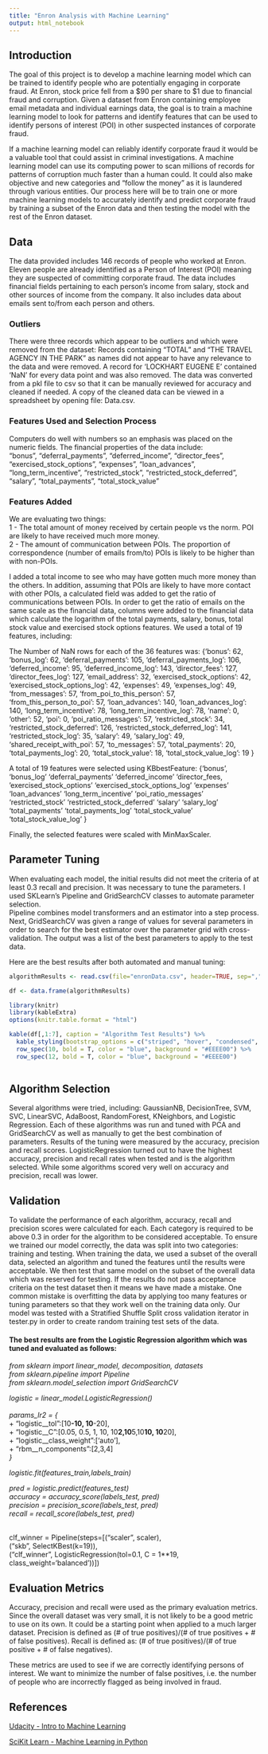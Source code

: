 ```yaml
---
title: "Enron Analysis with Machine Learning"
output: html_notebook
---
```


## Introduction

The goal of this project is to develop a machine learning model which can be trained to identify people who are potentially engaging in corporate fraud. At Enron, stock price fell from a $90 per share to $1 due to financial fraud and corruption. Given a dataset from Enron containing employee email metadata and individual earnings data, the goal is to train a machine learning model to look for patterns and identify features that can be used to identify persons of interest (POI) in other suspected instances of corporate fraud. 

If a machine learning model can reliably identify corporate fraud it would be a valuable tool that could assist in criminal investigations. A machine learning model can use its computing power to scan millions of records for patterns of corruption much faster than a human could. It could also make objective and new categories and "follow the money" as it is laundered through various entities. Our process here will be to train one or more machine learning models to accurately identify and predict corporate fraud by training a subset of the Enron data and then testing the model with the rest of the Enron dataset.

## Data
The data provided includes 146 records of people who worked at Enron. Eleven people are already identified as a Person of Interest (POI) meaning they are suspected of committing corporate fraud. The data includes financial fields pertaining to each person's income from salary, stock and other sources of income from the company.  It also includes data about emails sent to/from each person and others.

### Outliers ###
There were three records which appear to be outliers and which were removed from the dataset:
Records containing "TOTAL" and "THE TRAVEL AGENCY IN THE PARK" as names did not appear to have any relevance to the data and were removed. A record for 'LOCKHART EUGENE E' contained 'NaN' for every data point and was also removed. 
The data was converted from a pkl file to csv so that it can be manually reviewed for accuracy and cleaned if needed. A copy of the cleaned data can be viewed in a spreadsheet by opening file:  Data.csv.

### Features Used and Selection Process###
Computers do well with numbers so an emphasis was placed on the numeric fields. The financial properties of the data include:  
            "bonus",
            "deferral_payments",
            "deferred_income",
            "director_fees",
            "exercised_stock_options",
            "expenses",
            "loan_advances",
            "long_term_incentive",
            "restricted_stock",
            "restricted_stock_deferred",
            "salary",
            "total_payments",
            "total_stock_value"  
            
### Features Added ###
We are evaluating two things:  
1 - The total amount of money received by certain people vs the norm. POI are likely to have received much more money.<br>
2 - The amount of communication between POIs.  The proportion of correspondence (number of emails from/to) POIs is likely to be higher than with non-POIs.

I added a total income to see who may have gotten much more money than the others. In addition, assuming that POIs are likely to have more contact with other POIs, a calculated field was added to get the ratio of communications between POIs.
In order to get the ratio of emails on the same scale as the financial data, columns were added to the financial data which calculate the logarithm of the total payments, salary, bonus, total stock value and exercised stock options features.
We used a total of 19 features, including: 

The Number of NaN rows for each of the 36 features was: 
{'bonus': 62,
 'bonus_log': 62,
 'deferral_payments': 105,
 'deferral_payments_log': 106,
 'deferred_income': 95,
 'deferred_income_log': 143,
 'director_fees': 127,
 'director_fees_log': 127,
 'email_address': 32,
 'exercised_stock_options': 42,
 'exercised_stock_options_log': 42,
 'expenses': 49,
 'expenses_log': 49,
 'from_messages': 57,
 'from_poi_to_this_person': 57,
 'from_this_person_to_poi': 57,
 'loan_advances': 140,
 'loan_advances_log': 140,
 'long_term_incentive': 78,
 'long_term_incentive_log': 78,
 'name': 0,
 'other': 52,
 'poi': 0,
 'poi_ratio_messages': 57,
 'restricted_stock': 34,
 'restricted_stock_deferred': 126,
 'restricted_stock_deferred_log': 141,
 'restricted_stock_log': 35,
 'salary': 49,
 'salary_log': 49,
 'shared_receipt_with_poi': 57,
 'to_messages': 57,
 'total_payments': 20,
 'total_payments_log': 20,
 'total_stock_value': 18,
 'total_stock_value_log': 19
 }
 
 
A total of 19 features were selected using KBbestFeature:
{'bonus',
 'bonus_log'
 'deferral_payments'
 'deferred_income'
 'director_fees,
 'exercised_stock_options'
 'exercised_stock_options_log'
 'expenses'
 'loan_advances'
 'long_term_incentive'
 'poi_ratio_messages'
 'restricted_stock'
 'restricted_stock_deferred'
 'salary'
 'salary_log'
 'total_payments'
 'total_payments_log'
 'total_stock_value'
 'total_stock_value_log'
 }

Finally, the selected features were scaled with MinMaxScaler. 


## Parameter Tuning
When evaluating each model, the initial results did not meet the criteria of at least 0.3 recall and precision.  It was necessary to tune the parameters. I used SKLearn's Pipeline and GridSearchCV classes to automate parameter selection.  
Pipeline combines model transformers and an estimator into a step process. Next, GridSearchCV was given a range of values for several parameters in order to search for the best estimator over the parameter grid with cross-validation. The output was a list of the best parameters to apply to the test data.

Here are the best results after both automated and manual tuning:
```r
algorithmResults <- read.csv(file="enronData.csv", header=TRUE, sep=",")

df <- data.frame(algorithmResults)

library(knitr)
library(kableExtra)
options(knitr.table.format = "html") 

kable(df[,1:7], caption = "Algorithm Test Results") %>%
  kable_styling(bootstrap_options = c("striped", "hover", "condensed", "responsive", position = "left", font_size=12)) %>%
  row_spec(10, bold = T, color = "blue", background = "#EEEE00") %>%
  row_spec(12, bold = T, color = "blue", background = "#EEEE00")
  

```


## Algorithm Selection

Several algorithms were tried, including:  GaussianNB, DecisionTree, SVM, SVC, LinearSVC, AdaBoost, RandomForest, KNeighbors, and Logistic Regression.  Each of these algorithms was run and tuned with PCA and GridSearchCV as well as manually to get the best combination of parameters. Results of the tuning were measured by the accuracy, precision and recall scores.  LogisticRegression turned out to have the highest accuracy, precision and recall rates when tested and is the algorithm selected. While some algorithms scored very well on accuracy and precision, recall was lower. 

## Validation

To validate the performance of each algorithm, accuracy, recall and precision scores were calculated for each. Each category is required to be above 0.3 in order for the algorithm to be considered acceptable. To ensure we trained our model correctly, the data was split into two categories:  training and testing. When training the data, we used a subset of the overall data, selected an algorithm and tuned the features until the results were acceptable. We then test that same model on the subset of the overall data which was reserved for testing. If the results do not pass acceptance criteria on the test dataset then it means we have made a mistake.  One common mistake is overfitting the data by applying too many features or tuning parameters so that they work well on the training data only. Our model was tested with a Stratified Shuffle Split cross validation iterator in tester.py in order to create random training test sets of the data.  


#### The best results are from the Logistic Regression algorithm which was tuned and evaluated as follows:####

*from sklearn import linear_model, decomposition, datasets*<br>
*from sklearn.pipeline import Pipeline*<br>
*from sklearn.model_selection import GridSearchCV*<br>

*logistic = linear_model.LogisticRegression()*<br>
<br>
*params_lr2 = {*<br>
+    "logistic__tol":[10**-10, 10**-20],<br>
+    "logistic__C":[0.05, 0.5, 1, 10, 10**2,10**5,10**10, 10**20],<br>
+    "logistic__class_weight":['auto'],<br>
+    "rbm__n_components":[2,3,4]<br>
*}*

*logistic.fit(features_train,labels_train)*

*pred = logistic.predict(features_test)*<br>
*accuracy = accuracy_score(labels_test, pred)*<br>
*precision = precision_score(labels_test, pred)*<br>
*recall = recall_score(labels_test, pred)*<br>

<br>
clf_winner = Pipeline(steps=[("scaler", scaler),<br>
                      ("skb", SelectKBest(k=19)),<br>
                      ("clf_winner", LogisticRegression(tol=0.1, C = 1**19, class_weight='balanced'))])


## Evaluation Metrics
Accuracy, precision and recall were used as the primary evaluation metrics. Since the overall dataset was very small, it is not likely to be a good metric to use on its own. It could be a starting point when applied to a much larger dataset. Precision is defined as (# of true positives)/(# of true positives + # of false positives). 
Recall is defined as: (# of true positives)/(# of true positive + # of false negatives).

These metrics are used to see if we are correctly identifying persons of interest. We want to minimize the number of false positives, i.e. the number of people who are incorrectly flagged as being involved in fraud.   

## References
<a href=https://www.udacity.com/course/intro-to-machine-learning--ud120>Udacity - Intro to Machine Learning</a>

<a href=http://scikit-learn.org/stable/>SciKit Learn - Machine Learning in Python</a> 

<br>
<br>
<br>
